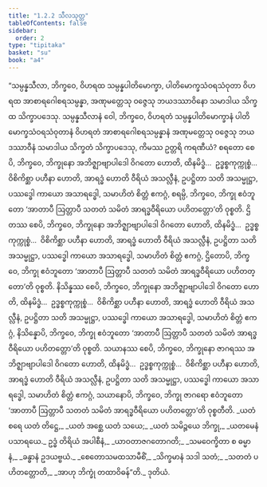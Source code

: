```yaml
---
title: "1.2.2 သီလသုတ္တ"
tableOfContents: false
sidebar:
  order: 2
type: "tipitaka"
basket: "su"
book: "a4"
---
```



<DynamicBreadcrumb />

<Division number="12" book="a4" e="ch" v="15" p="321">

<Paragraph number="86" book="a4">
“သမ္ပန္နသီလာ, ဘိက္ခဝေ, ဝိဟရထ သမ္ပန္နပါတိမောက္ခာ, ပါတိမောက္ခသံဝရသံဝုတာ ဝိဟရထ အာစာရဂေါစရသမ္ပန္နာ, အဏုမတ္တေသု ဝဇ္ဇေသု ဘယဒဿာဝိနော သမာဒါယ သိက္ခထ သိက္ခာပဒေသု. သမ္ပန္နသီလာနံ ဝေါ, ဘိက္ခဝေ, ဝိဟရတံ သမ္ပန္နပါတိမောက္ခာနံ ပါတိမောက္ခသံဝရသံဝုတာနံ ဝိဟရတံ အာစာရဂေါစရသမ္ပန္နာနံ အဏုမတ္တေသု ဝဇ္ဇေသု ဘယဒဿာဝီနံ သမာဒါယ သိက္ခတံ သိက္ခာပဒေသု, ကိမဿ ဥတ္တရိ ကရဏီယံ?
</Paragraph>

<Paragraph number="87" book="a4">
စရတော စေပိ, ဘိက္ခဝေ, ဘိက္ခုနော အဘိဇ္ဈာဗျာပါဒေါ ဝိဂတော ဟောတိ, ထိနမိဒ္ဓံ…  ဥဒ္ဓစ္စကုက္ကုစ္စံ…  ဝိစိကိစ္ဆာ ပဟီနာ ဟောတိ, အာရဒ္ဓံ ဟောတိ ဝီရိယံ အသလ္လီနံ, ဥပဋ္ဌိတာ သတိ အသမ္မုဋ္ဌာ, ပဿဒ္ဓေါ ကာယော အသာရဒ္ဓေါ, သမာဟိတံ စိတ္တံ ဧကဂ္ဂံ, စရမ္ပိ, ဘိက္ခဝေ, ဘိက္ခု ဧဝံဘူတော ‘အာတာပီ ဩတ္တာပီ သတတံ သမိတံ အာရဒ္ဓဝီရိယော ပဟိတတ္တော’တိ ဝုစ္စတိ.
</Paragraph>

<Paragraph number="88" book="a4">
ဌိတဿ စေပိ, ဘိက္ခဝေ, ဘိက္ခုနော အဘိဇ္ဈာဗျာပါဒေါ ဝိဂတော ဟောတိ, ထိနမိဒ္ဓံ…  ဥဒ္ဓစ္စကုက္ကုစ္စံ…  ဝိစိကိစ္ဆာ ပဟီနာ ဟောတိ, အာရဒ္ဓံ ဟောတိ ဝီရိယံ အသလ္လီနံ, ဥပဋ္ဌိတာ သတိ အသမ္မုဋ္ဌာ, ပဿဒ္ဓေါ ကာယော အသာရဒ္ဓေါ, သမာဟိတံ စိတ္တံ ဧကဂ္ဂံ, ဌိတောပိ, ဘိက္ခဝေ, ဘိက္ခု ဧဝံဘူတော ‘အာတာပီ ဩတ္တာပီ သတတံ သမိတံ အာရဒ္ဓဝီရိယော ပဟိတတ္တော’တိ ဝုစ္စတိ.
</Paragraph>

<Paragraph number="89" book="a4">
နိသိန္နဿ စေပိ, ဘိက္ခဝေ, ဘိက္ခုနော အဘိဇ္ဈာဗျာပါဒေါ ဝိဂတော ဟောတိ, ထိနမိဒ္ဓံ…  ဥဒ္ဓစ္စကုက္ကုစ္စံ…  ဝိစိကိစ္ဆာ ပဟီနာ ဟောတိ, အာရဒ္ဓံ ဟောတိ ဝီရိယံ အသလ္လီနံ, ဥပဋ္ဌိတာ သတိ အသမ္မုဋ္ဌာ, ပဿဒ္ဓေါ ကာယော အသာရဒ္ဓေါ, သမာဟိတံ စိတ္တံ ဧကဂ္ဂံ, နိသိန္နောပိ, ဘိက္ခဝေ, ဘိက္ခု ဧဝံဘူတော ‘အာတာပီ ဩတ္တာပီ သတတံ သမိတံ အာရဒ္ဓဝီရိယော ပဟိတတ္တော’တိ ဝုစ္စတိ.
</Paragraph>

<Paragraph number="90" book="a4">
သယာနဿ စေပိ, ဘိက္ခဝေ, ဘိက္ခုနော ဇာဂရဿ အဘိဇ္ဈာဗျာပါဒေါ ဝိဂတော ဟောတိ, ထိနမိဒ္ဓံ…  ဥဒ္ဓစ္စကုက္ကုစ္စံ…  ဝိစိကိစ္ဆာ ပဟီနာ ဟောတိ, အာရဒ္ဓံ ဟောတိ ဝီရိယံ အသလ္လီနံ, ဥပဋ္ဌိတာ သတိ အသမ္မုဋ္ဌာ, ပဿဒ္ဓေါ ကာယော အသာရဒ္ဓေါ, သမာဟိတံ စိတ္တံ ဧကဂ္ဂံ, သယာနောပိ, ဘိက္ခဝေ, ဘိက္ခု ဇာဂရော ဧဝံဘူတော ‘အာတာပီ ဩတ္တာပီ သတတံ သမိတံ အာရဒ္ဓဝီရိယော ပဟိတတ္တော’တိ ဝုစ္စတီတိ.
</Paragraph>

<Paragraph number="91" type="verses" book="a4">
_ယတံ စရေ ယတံ တိဋ္ဌေ,_  
_ယတံ အစ္ဆေ ယတံ သယေ;_  
_ယတံ သမိဉ္ဇယေ ဘိက္ခု,_  
_ယတမေနံ ပသာရယေ._  

</Paragraph>

<Paragraph number="92" type="verses" book="a4">
ဥဒ္ဓံ တိရိယံ အပါစီနံ,_  
_ယာဝတာဇဂတောဂတိ;_  
_သမဝေက္ခိတာ စ ဓမ္မာနံ,_  
_ခန္ဓာနံ ဥဒယဗ္ဗယံ._  

</Paragraph>

<Paragraph number="93" type="verses" book="a4">
_စေတောသမထသာမီစိံ,_  
_သိက္ခမာနံ သဒါ သတံ;_  
_သတတံ ပဟိတတ္တောတိ,_  
_အာဟု ဘိက္ခုံ တထာဝိဓန်”တိ._  


</Paragraph>
</Division>

<Paragraph number="94" type="center" book="a4">
ဒုတိယံ.
</Paragraph>